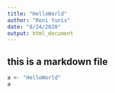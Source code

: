 ---
title: "HelloWorld"
author: "Roni Yunis"
date: "8/24/2020"
output: html_document
---

## this is a markdown file
```{r}
a <- "HelloWorld"
a
```

